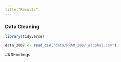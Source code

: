 ```yaml
---
title:"Results"
---
```


### Data Cleaning 

```r
library(tidyverse)

```

```r

data_2007 <- read_csv("data/PRAM_2007_alcohol.csv")

```


###Findings

